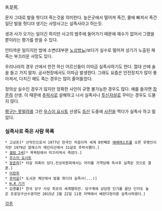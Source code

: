 失足死.

문자 그대로 발을 헛디뎌 죽는것을 의미한다. 높은곳에서 떨어져 죽건, 물에 빠져서 죽건 일단 발을 헛디뎌 생기는 사망사고는 실족사라고 하는듯.

생과 사가 오가는 일이긴 하지만 사고의 범주에 들어가기 때문에 재수가 없어서 그랬을 뿐이라는 평가를 받을 수 있다.

안타까운 일이지만 밤에 소변(대부분 [[노상방뇨]])보다가 실수로 떨어져 성기가 노출된 채 죽는 부끄러운 사망도 있다. 

우리나라의 경우 산에서 한잔 하신 어르신들이 이따금 실족사하기도 한다. 절대 산에 술을 들고 가지 말자. 공사현장에서도 이따금 발생한다. 그래도 요즘은 안전장치가 많이 좋아져서, 다치긴 해도 죽는 경우는 많이 줄어들었다.

정의상 실수인 경우가 많지만 정확한 사인이 규명 불가능한 경우도 많다. 예를 들자면 [[장준하]] 선생. 이 때문에 [[추락사]]로 살해하고 나서 실족사나 [[투신자살]]로 꾸미는 경우도 드물지 않다.

[[짱구는 못말려]]를 그린 [[우스이 요시토]] 선생도 [[등산]] 도중에 [[사진]]을 찍다가 실족사 하고 말았다.

=== 실족사로 죽은 사람 목록 === 
 * 고상돈[* 산악인으로서 1977년 한국인 처음이자 세계 8번째로 [[에베레스트]]를 오른 유명인이지만 1979년 알래스카 매킨리산에서 31살로 추락사했다.] 
 * [[셀림 2세]][* 목욕탕에서 미끄러져서 죽었다.]
 * [[우스이 요시토]] 
 * [[장준하]][* 타살 의혹이 있다.진상위원회에서는 머리를 가격당해 즉사후 실족된 것으로 결론.] 
 * [[이장희]]
 * [[후마윤]][* 도서관 계단에서 발을 헛디뎌 실족사(...)]
 * [[H.R 기거]]
 * 김경률[* 한국 당구 사상 최초의 세계챔피언. 당구계에 상당한 인기를 끌던 인지도 높은 프로당구선수였지만 2015년 2월 22일 11층 자택에서 베란다정리중 실족사하였다.]  

[[각주]]
